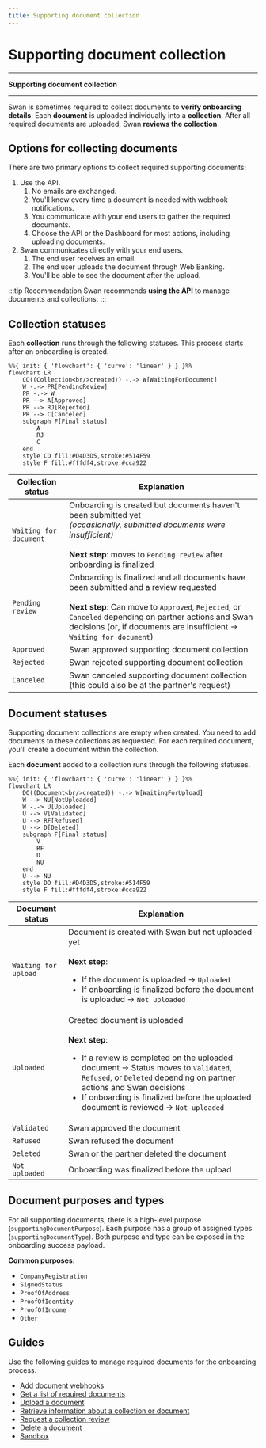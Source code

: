 ```yaml
---
title: Supporting document collection
---
```


# Supporting document collection


***

**Supporting document collection** *<SupportingDocumentCollectionDefinition />*

***

Swan is sometimes required to collect documents to **verify onboarding details**.
Each **document** is uploaded individually into a **collection**.
After all required documents are uploaded, Swan **reviews the collection**.

## Options for collecting documents

There are two primary options to collect required supporting documents:

1. Use the API.
    1. No emails are exchanged.
    1. You'll know every time a document is needed with webhook notifications.
    1. You communicate with your end users to gather the required documents.
    1. Choose the API or the Dashboard for most actions, including uploading documents.
1. Swan communicates directly with your end users.
    1. The end user receives an email.
    1. The end user uploads the document through Web Banking.
    1. You'll be able to see the document after the upload.

:::tip Recommendation
Swan recommends **using the API** to manage documents and collections.
:::

## Collection statuses

Each **collection** runs through the following statuses.
This process starts after an onboarding is created.

```mermaid
%%{ init: { 'flowchart': { 'curve': 'linear' } } }%%
flowchart LR
    CO((Collection<br/>created)) -.-> W[WaitingForDocument]
    W -.-> PR[PendingReview]
    PR -.-> W
    PR --> A[Approved]
    PR --> RJ[Rejected]
    PR --> C[Canceled]
    subgraph F[Final status]
        A
        RJ
        C
    end
    style CO fill:#D4D3D5,stroke:#514F59
    style F fill:#fffdf4,stroke:#cca922
```

| Collection status | Explanation |
|---|---|
| `Waiting for document` | Onboarding is created but documents haven't been submitted yet<br/>*(occasionally, submitted documents were insufficient)*<br/><br/>**Next step**: moves to `Pending review` after onboarding is finalized |
| `Pending review` | Onboarding is finalized and all documents have been submitted and a review requested<br/><br/>**Next step**: Can move to `Approved`, `Rejected`, or `Canceled` depending on partner actions and Swan decisions (or, if documents are insufficient → `Waiting for document`) |
| `Approved` | Swan approved supporting document collection |
| `Rejected` | Swan rejected supporting document collection |
| `Canceled` | Swan canceled supporting document collection (this could also be at the partner's request) |

## Document statuses

Supporting document collections are empty when created.
You need to add documents to these collections as requested.
For each required document, you'll create a document within the collection.

Each **document** added to a collection runs through the following statuses.

```mermaid
%%{ init: { 'flowchart': { 'curve': 'linear' } } }%%
flowchart LR
    DO((Document<br/>created)) -.-> W[WaitingForUpload]
    W --> NU[NotUploaded]
    W -.-> U[Uploaded]
    U --> V[Validated]
    U --> RF[Refused]
    U --> D[Deleted]
    subgraph F[Final status]
        V
        RF
        D
        NU
    end
    U --> NU
    style DO fill:#D4D3D5,stroke:#514F59
    style F fill:#fffdf4,stroke:#cca922
```

| Document status | Explanation |
|---|---|
| `Waiting for upload` | Document is created with Swan but not uploaded yet<br/><br/>**Next step**:<br/><ul><li>If the document is uploaded → `Uploaded`</li><li>If onboarding is finalized before the document is uploaded → `Not uploaded`</li></ul> |
| `Uploaded` | Created document is uploaded<br/><br/>**Next step**:<br/><ul><li>If a review is completed on the uploaded document → Status moves to `Validated`, `Refused`, or `Deleted` depending on partner actions and Swan decisions</li><li>If onboarding is finalized before the uploaded document is reviewed → `Not uploaded`</li></ul> |
| `Validated` | Swan approved the document |
| `Refused` | Swan refused the document |
| `Deleted` | Swan or the partner deleted the document |
| `Not uploaded` | Onboarding was finalized before the upload |

## Document purposes and types

For all supporting documents, there is a high-level purpose (`supportingDocumentPurpose`).
Each purpose has a group of assigned types (`supportingDocumentType`).
Both purpose and type can be exposed in the onboarding success payload.

**Common purposes**:

* `CompanyRegistration`
* `SignedStatus`
* `ProofOfAddress`
* `ProofOfIdentity`
* `ProofOfIncome`
* `Other`

## Guides

Use the following guides to manage required documents for the onboarding process.

* [Add document webhooks](./guide-add-document-webhooks.mdx)
* [Get a list of required documents](./guide-list-documents.mdx)
* [Upload a document](./guide-upload-document.mdx)
* [Retrieve information about a collection or document](./guide-retrieve-info.mdx)
* [Request a collection review](./guide-request-collection-review.mdx)
* [Delete a document](./guide-delete-document.mdx)
* [Sandbox](./sandbox.mdx)